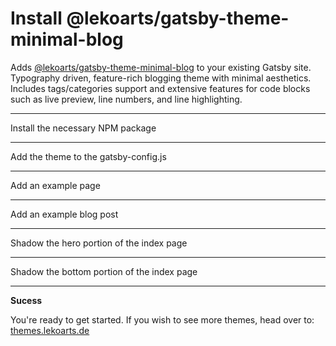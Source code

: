 # Install @lekoarts/gatsby-theme-minimal-blog

Adds [@lekoarts/gatsby-theme-minimal-blog](https://github.com/LekoArts/gatsby-themes/tree/master/themes/gatsby-theme-minimal-blog) to your existing Gatsby site. Typography driven, feature-rich blogging theme with minimal aesthetics. Includes tags/categories support and extensive features for code blocks such as live preview, line numbers, and line highlighting.

---

Install the necessary NPM package

<NPMPackage name="@lekoarts/gatsby-theme-minimal-blog" />

---

Add the theme to the gatsby-config.js

<GatsbyPlugin name="@lekoarts/gatsby-theme-minimal-blog" />

---

Add an example page

<File
  path="content/pages/about/index.mdx"
  content="https://raw.githubusercontent.com/lekoarts/recipes-test/master/page.mdx"
/>

---

Add an example blog post

<File
  path="content/posts/example-blog-post/index.mdx"
  content="https://raw.githubusercontent.com/lekoarts/recipes-test/master/post.mdx"
/>

---

Shadow the hero portion of the index page

<GatsbyShadowFile
  theme="@lekoarts/gatsby-theme-minimal-blog"
  path="src/texts/hero.mdx"
/>

---

Shadow the bottom portion of the index page

<GatsbyShadowFile
  theme="@lekoarts/gatsby-theme-minimal-blog"
  path="src/texts/bottom.mdx"
/>

---

**Sucess**

You're ready to get started. If you wish to see more themes, head over to:
[themes.lekoarts.de](https://themes.lekoarts.de)
